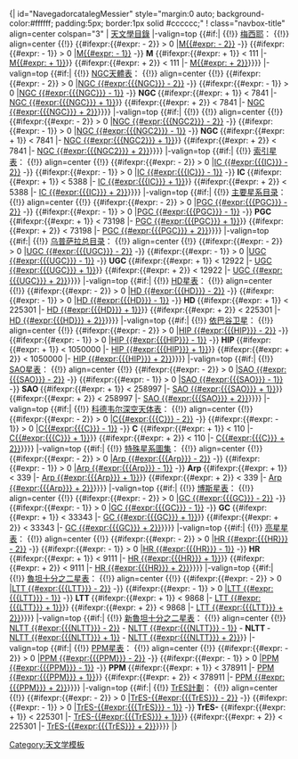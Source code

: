 <includeonly>{| id="NavegadorcatalegMessier" style="margin:0 auto; background-color:#ffffff; padding:5px; border:1px solid #cccccc;"
! class="navbox-title" align=center colspan="3" | [[NGC天體表|天文學目錄]]
|-valign=top
{{#if:{{{Messier|}}}|
{{!}} [[梅西耶天體|梅西耶]]：
{{!}} align=center {{!}} {{#ifexpr:{{#expr:{{{M}}} - 2}} > 0 |[[Messier {{#expr:{{{M}}} - 2}}|M{{#expr:{{{M}}} - 2}}]] -}} {{#ifexpr:{{#expr:{{{M}}} - 1}} > 0 |[[Messier {{#expr:{{{M}}} - 1}}|M{{#expr:{{{M}}} - 1}}]] -}}  '''M{{{M}}}''' {{#ifexpr:{{#expr:{{{M}}} + 1}} < 111 |- [[Messier {{#expr:{{{M}}} + 1}}|M{{#expr:{{{M}}} + 1}}]]}} {{#ifexpr:{{#expr:{{{M}}} + 2}} < 111 |- [[Messier {{#expr:{{{M}}} + 2}}|M{{#expr:{{{M}}} + 2}}]]}}}}
|-valign=top
{{#if:{{{NGC|}}}|
{{!}} [[NGC天體表]]：
{{!}} align=center {{!}} {{#ifexpr:{{#expr:{{{NGC}}} - 2}} > 0 |[[NGC {{#expr:{{{NGC}}} - 2}}]] -}} {{#ifexpr:{{#expr:{{{NGC}}} - 1}} > 0 |[[NGC {{#expr:{{{NGC}}} - 1}}]] -}} '''NGC {{{NGC}}}''' {{#ifexpr:{{#expr:{{{NGC}}} + 1}} < 7841 |- [[NGC {{#expr:{{{NGC}}} + 1}}]]}} {{#ifexpr:{{#expr:{{{NGC}}} + 2}} < 7841 |- [[NGC {{#expr:{{{NGC}}} + 2}}]]}}}}
|-valign=top
{{#if:{{{NGC2|}}}|
{{!}}
{{!}} align=center {{!}} {{#ifexpr:{{#expr:{{{NGC2}}} - 2}} > 0 |[[NGC {{#expr:{{{NGC2}}} - 2}}]] -}} {{#ifexpr:{{#expr:{{{NGC2}}} - 1}} > 0 |[[NGC {{#expr:{{{NGC2}}} - 1}}]] -}} '''NGC {{{NGC2}}}''' {{#ifexpr:{{#expr:{{{NGC2}}} + 1}} < 7841 |- [[NGC {{#expr:{{{NGC2}}} + 1}}]]}} {{#ifexpr:{{#expr:{{{NGC2}}} + 2}} < 7841 |- [[NGC {{#expr:{{{NGC2}}} + 2}}]]}}}}
|-valign=top
{{#if:{{{IC|}}}|
{{!}} [[索引星表]]：
{{!}} align=center {{!}} {{#ifexpr:{{#expr:{{{IC}}} - 2}} > 0 |[[IC {{#expr:{{{IC}}} - 2}}]] -}} {{#ifexpr:{{#expr:{{{IC}}} - 1}} > 0 |[[IC {{#expr:{{{IC}}} - 1}}]] -}} '''IC {{{IC}}}''' {{#ifexpr:{{#expr:{{{IC}}} + 1}} < 5388 |- [[IC {{#expr:{{{IC}}} + 1}}]]}} {{#ifexpr:{{#expr:{{{IC}}} + 2}} < 5388 |- [[IC {{#expr:{{{IC}}} + 2}}]]}}}}
|-valign=top
{{#if:{{{PGC|}}}|
{{!}} [[主要星系目录]]：
{{!}} align=center {{!}} {{#ifexpr:{{#expr:{{{PGC}}} - 2}} > 0 |[[PGC {{#expr:{{{PGC}}} - 2}}]] -}} {{#ifexpr:{{#expr:{{{PGC}}} - 1}} > 0 |[[PGC {{#expr:{{{PGC}}} - 1}}]] -}} '''PGC {{{PGC}}}''' {{#ifexpr:{{#expr:{{{PGC}}} + 1}} < 73198 |- [[PGC {{#expr:{{{PGC}}} + 1}}]]}} {{#ifexpr:{{#expr:{{{PGC}}} + 2}} < 73198 |- [[PGC {{#expr:{{{PGC}}} + 2}}]]}}}}
|-valign=top
{{#if:{{{UGC|}}}|
{{!}} [[乌普萨拉总目录]]：
{{!}}  align=center {{!}} {{#ifexpr:{{#expr:{{{UGC}}} - 2}} > 0 |[[UGC {{#expr:{{{UGC}}} - 2}}]] -}} {{#ifexpr:{{#expr:{{{UGC}}} - 1}} > 0 |[[UGC {{#expr:{{{UGC}}} - 1}}]] -}} '''UGC {{{UGC}}}''' {{#ifexpr:{{#expr:{{{UGC}}} + 1}} < 12922 |- [[UGC {{#expr:{{{UGC}}} + 1}}]]}} {{#ifexpr:{{#expr:{{{UGC}}} + 2}} < 12922 |- [[UGC {{#expr:{{{UGC}}} + 2}}]]}}}}
|-valign=top
{{#if:{{{HD|}}}|
{{!}} [[HD星表]]：
{{!}}  align=center {{!}} {{#ifexpr:{{#expr:{{{HD}}} - 2}} > 0 |[[HD {{#expr:{{{HD}}} - 2}}]] -}} {{#ifexpr:{{#expr:{{{HD}}} - 1}} > 0 |[[HD {{#expr:{{{HD}}} - 1}}]] -}} '''HD {{{HD}}}''' {{#ifexpr:{{#expr:{{{HD}}} + 1}} < 225301 |- [[HD {{#expr:{{{HD}}} + 1}}]]}} {{#ifexpr:{{#expr:{{{HD}}} + 2}} < 225301 |- [[HD {{#expr:{{{HD}}} + 2}}]]}}}}
|-valign=top
{{#if:{{{HIP|}}}|
{{!}} [[依巴谷卫星]]：
{{!}}  align=center {{!}} {{#ifexpr:{{#expr:{{{HIP}}} - 2}} > 0 |[[HIP {{#expr:{{{HIP}}} - 2}}]] -}} {{#ifexpr:{{#expr:{{{HIP}}} - 1}} > 0 |[[HIP {{#expr:{{{HIP}}} - 1}}]] -}} '''HIP {{{HIP}}}''' {{#ifexpr:{{#expr:{{{HIP}}} + 1}} < 1050000 |- [[HIP {{#expr:{{{HIP}}} + 1}}]]}} {{#ifexpr:{{#expr:{{{HIP}}} + 2}} < 1050000 |- [[HIP {{#expr:{{{HIP}}} + 2}}]]}}}}
|-valign=top
{{#if:{{{SAO|}}}|
{{!}} [[SAO星表]]：
{{!}}  align=center {{!}} {{#ifexpr:{{#expr:{{{SAO}}} - 2}} > 0 |[[SAO {{#expr:{{{SAO}}} - 2}}]] -}} {{#ifexpr:{{#expr:{{{SAO}}} - 1}} > 0 |[[SAO {{#expr:{{{SAO}}} - 1}}]] -}} '''SAO {{{SAO}}}''' {{#ifexpr:{{#expr:{{{SAO}}} + 1}} < 258997 |- [[SAO {{#expr:{{{SAO}}} + 1}}]]}} {{#ifexpr:{{#expr:{{{SAO}}} + 2}} < 258997 |- [[SAO {{#expr:{{{SAO}}} + 2}}]]}}}}
|-valign=top
{{#if:{{{C|}}}|
{{!}} [[科德韦尔深空天体表]]：
{{!}}  align=center {{!}} {{#ifexpr:{{#expr:{{{C}}} - 2}} > 0 |[[C{{#expr:{{{C}}} - 2}}]] -}} {{#ifexpr:{{#expr:{{{C}}} - 1}} > 0 |[[C{{#expr:{{{C}}} - 1}}]] -}} '''C{{{C}}}''' {{#ifexpr:{{#expr:{{{C}}} + 1}} < 110 |- [[C{{#expr:{{{C}}} + 1}}]]}} {{#ifexpr:{{#expr:{{{C}}} + 2}} < 110 |- [[C{{#expr:{{{C}}} + 2}}]]}}}}
|-valign=top
{{#if:{{{Arp|}}}|
{{!}} [[特殊星系圖集]]：
{{!}}  align=center {{!}} {{#ifexpr:{{#expr:{{{Arp}}} - 2}} > 0 |[[Arp {{#expr:{{{Arp}}} - 2}}]] -}} {{#ifexpr:{{#expr:{{{Arp}}} - 1}} > 0 |[[Arp {{#expr:{{{Arp}}} - 1}}]] -}} '''Arp {{{Arp}}}''' {{#ifexpr:{{#expr:{{{Arp}}} + 1}} < 339 |- [[Arp {{#expr:{{{Arp}}} + 1}}]]}} {{#ifexpr:{{#expr:{{{Arp}}} + 2}} < 339 |- [[Arp {{#expr:{{{Arp}}} + 2}}]]}}}}
|-valign=top
{{#if:{{{GC|}}}|
{{!}} [[博斯星表]]：
{{!}}  align=center {{!}} {{#ifexpr:{{#expr:{{{GC}}} - 2}} > 0 |[[GC {{#expr:{{{GC}}} - 2}}]] -}} {{#ifexpr:{{#expr:{{{GC}}} - 1}} > 0 |[[GC {{#expr:{{{GC}}} - 1}}]] -}} '''GC {{{GC}}}''' {{#ifexpr:{{#expr:{{{GC}}} + 1}} < 33343 |- [[GC {{#expr:{{{GC}}} + 1}}]]}} {{#ifexpr:{{#expr:{{{GC}}} + 2}} < 33343 |- [[GC {{#expr:{{{GC}}} + 2}}]]}}}}
|-valign=top
{{#if:{{{HR|}}}|
{{!}} [[亮星星表]]：
{{!}}  align=center {{!}} {{#ifexpr:{{#expr:{{{HR}}} - 2}} > 0 |[[HR {{#expr:{{{HR}}} - 2}}]] -}} {{#ifexpr:{{#expr:{{{HR}}} - 1}} > 0 |[[HR {{#expr:{{{HR}}} - 1}}]] -}} '''HR {{{HR}}}''' {{#ifexpr:{{#expr:{{{HR}}} + 1}} < 9111 |- [[HR {{#expr:{{{HR}}} + 1}}]]}} {{#ifexpr:{{#expr:{{{HR}}} + 2}} < 9111 |- [[HR {{#expr:{{{HR}}} + 2}}]]}}}}
|-valign=top
{{#if:{{{LTT|}}}|
{{!}} [[魯坦十分之二星表]]：
{{!}}  align=center {{!}} {{#ifexpr:{{#expr:{{{LTT}}} - 2}} > 0 |[[LTT {{#expr:{{{LTT}}} - 2}}]] -}} {{#ifexpr:{{#expr:{{{LTT}}} - 1}} > 0 |[[LTT {{#expr:{{{LTT}}} - 1}}]] -}} '''LTT {{{LTT}}}''' {{#ifexpr:{{#expr:{{{LTT}}} + 1}} < 9868 |- [[LTT {{#expr:{{{LTT}}} + 1}}]]}} {{#ifexpr:{{#expr:{{{LTT}}} + 2}} < 9868 |- [[LTT {{#expr:{{{LTT}}} + 2}}]]}}}}
|-valign=top
{{#if:{{{NLTT|}}}|
{{!}} [[新魯坦十分之二星表]]：
{{!}}  align=center {{!}} [[NLTT {{#expr:{{{NLTT}}} - 2}}]] - [[NLTT {{#expr:{{{NLTT}}} - 1}}]] - '''NLTT {{{NLTT}}}''' - [[NLTT {{#expr:{{{NLTT}}} + 1}}]] - [[NLTT {{#expr:{{{NLTT}}} + 2}}]]}}
|-valign=top
{{#if:{{{PPM|}}}|
{{!}} [[PPM星表]]：
{{!}}  align=center {{!}} {{#ifexpr:{{#expr:{{{PPM}}} - 2}} > 0 |[[PPM {{#expr:{{{PPM}}} - 2}}]] -}} {{#ifexpr:{{#expr:{{{PPM}}} - 1}} > 0 |[[PPM {{#expr:{{{PPM}}} - 1}}]] -}} '''PPM {{{PPM}}}''' {{#ifexpr:{{#expr:{{{PPM}}} + 1}} < 378911 |- [[PPM {{#expr:{{{PPM}}} + 1}}]]}} {{#ifexpr:{{#expr:{{{PPM}}} + 2}} < 378911 |- [[PPM {{#expr:{{{PPM}}} + 2}}]]}}}}
|-valign=top
{{#if:{{{TrES|}}}|
{{!}} [[跨大西洋系外行星搜尋計劃|TrES計劃]]：
{{!}}  align=center {{!}} {{#ifexpr:{{#expr:{{{TrES}}} - 2}} > 0 |[[TrES-{{#expr:{{{TrES}}} - 2}}]] -}} {{#ifexpr:{{#expr:{{{TrES}}} - 1}} > 0 |[[TrES-{{#expr:{{{TrES}}} - 1}}]] -}} '''TrES-{{{TrES}}}''' {{#ifexpr:{{#expr:{{{TrES}}} + 1}} < 225301 |- [[TrES-{{#expr:{{{TrES}}} + 1}}]]}} {{#ifexpr:{{#expr:{{{TrES}}} + 2}} < 225301 |- [[TrES-{{#expr:{{{TrES}}} + 2}}]]}}}}
|}</includeonly><noinclude>

{{documentation}}
[[Category:天文学模板]]

</noinclude>